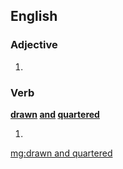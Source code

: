 ==English==

===Adjective===
{{infl|en|adjective|head=[[drawn]] [[and]] [[quartered]]}}

# {{alternative form of|[[hanged, drawn and quartered]]}}

===Verb===
'''[[drawn]] [[and]] [[quartered]]'''

# {{past participle of|[[draw and quarter]]}}

[[mg:drawn and quartered]]